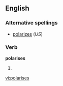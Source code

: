 ==English==

===Alternative spellings===
*[[polarizes]] (''US'')

===Verb===
'''polarises'''

# {{third-person singular of|[[polarise]]}}

[[vi:polarises]]